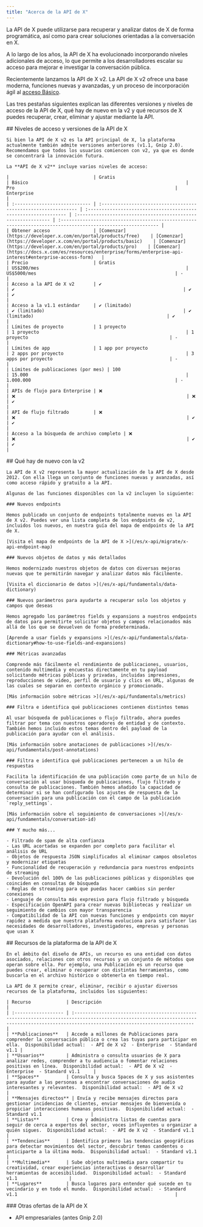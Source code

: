 ```yaml
---
title: "Acerca de la API de X"
---
```


La API de X puede utilizarse para recuperar y analizar datos de X de forma programática, así como para crear soluciones orientadas a la conversación en X.

A lo largo de los años, la API de X ha evolucionado incorporando niveles adicionales de acceso, lo que permite a los desarrolladores escalar su acceso para mejorar e investigar la conversación pública.

Recientemente lanzamos la API de X v2. La API de X v2 ofrece una base moderna, funciones nuevas y avanzadas, y un proceso de incorporación ágil al [acceso Básico](https://developer.x.com/en/portal/products/basic).

Las tres pestañas siguientes explican las diferentes versiones y niveles de acceso de la API de X, qué hay de nuevo en la v2 y qué recursos de X puedes recuperar, crear, eliminar y ajustar mediante la API.

<Tabs>
  <Tab title="Access levels and versions">
    ## Niveles de acceso y versiones de la API de X

    Si bien la API de X v2 es la API principal de X, la plataforma actualmente también admite versiones anteriores (v1.1, Gnip 2.0). Recomendamos que todos los usuarios comiencen con v2, ya que es donde se concentrará la innovación futura.

    La **API de X v2** incluye varios niveles de acceso:

    |                               | Gratis                                                         | Básico                                                          | Pro                                                           | Enterprise                                                                                                  |
    | :---------------------------- | :------------------------------------------------------------- | :-------------------------------------------------------------- | :------------------------------------------------------------ | :---------------------------------------------------------------------------------------------------------- |
    | Obtener acceso                | [Comenzar](https://developer.x.com/en/portal/products/free)    | [Comenzar](https://developer.x.com/en/portal/products/basic)    | [Comenzar](https://developer.x.com/en/portal/products/pro)    | [Comenzar](https://docs.x.com/es/resources/enterprise/forms/enterprise-api-interest#enterprise-access-form)   |
    | Precio                        | Gratis                                                         | US$200/mes                                                      | US$5000/mes                                                   | -                                                                                                           |
    | Acceso a la API de X v2       | ✔️                                                             | ✔️                                                              | ✔️                                                            | ✔️                                                                                                          |
    | Acceso a la v1.1 estándar     | ✔️ (limitado)                                                  | ✔️ (limitado)                                                   | ✔️ (limitado)                                                 | ✔️                                                                                                          |
    | Límites de proyecto           | 1 proyecto                                                     | 1 proyecto                                                      | 1 proyecto                                                    | -                                                                                                           |
    | Límites de app                | 1 app por proyecto                                             | 2 apps por proyecto                                             | 3 apps por proyecto                                           | -                                                                                                           |
    | Límites de publicaciones (por mes) | 100                                                        | 15.000                                                          | 1.000.000                                                     | -                                                                                                           |
    | APIs de flujo para Enterprise | ❌                                                              | ❌                                                               | ❌                                                             | ✔️                                                                                                          |
    | API de flujo filtrado         | ❌                                                              | ❌                                                               | ✔️                                                            | ✔️                                                                                                          |
    | Acceso a la búsqueda de archivo completo | ❌                                                    | ❌                                                               | ✔️                                                            | ✔️                                                                                                          |
  </Tab>

  <Tab title="What's new with v2">
    ## Qué hay de nuevo con la v2

    La API de X v2 representa la mayor actualización de la API de X desde 2012. Con ella llega un conjunto de funciones nuevas y avanzadas, así como acceso rápido y gratuito a la API.

    Algunas de las funciones disponibles con la v2 incluyen lo siguiente:

    ### Nuevos endpoints

    Hemos publicado un conjunto de endpoints totalmente nuevos en la API de X v2. Puedes ver una lista completa de los endpoints de v2, incluidos los nuevos, en nuestra guía del mapa de endpoints de la API de X.

    [Visita el mapa de endpoints de la API de X >](/es/x-api/migrate/x-api-endpoint-map)

    ### Nuevos objetos de datos y más detallados

    Hemos modernizado nuestros objetos de datos con diversas mejoras nuevas que te permitirán navegar y analizar datos más fácilmente.

    [Visita el diccionario de datos >](/es/x-api/fundamentals/data-dictionary)

    ### Nuevos parámetros para ayudarte a recuperar solo los objetos y campos que deseas

    Hemos agregado los parámetros fields y expansions a nuestros endpoints de datos para permitirte solicitar objetos y campos relacionados más allá de los que se devuelven de forma predeterminada.

    [Aprende a usar fields y expansions >](/es/x-api/fundamentals/data-dictionary#how-to-use-fields-and-expansions)

    ### Métricas avanzadas

    Comprende más fácilmente el rendimiento de publicaciones, usuarios, contenido multimedia y encuestas directamente en tu payload solicitando métricas públicas y privadas, incluidas impresiones, reproducciones de video, perfil de usuario y clics en URL, algunas de las cuales se separan en contexto orgánico y promocionado.

    [Más información sobre métricas >](/es/x-api/fundamentals/metrics)

    ### Filtra e identifica qué publicaciones contienen distintos temas

    Al usar búsqueda de publicaciones o flujo filtrado, ahora puedes filtrar por tema con nuestros operadores de entidad y de contexto. También hemos incluido estos temas dentro del payload de la publicación para ayudar con el análisis.

    [Más información sobre anotaciones de publicaciones >](/es/x-api/fundamentals/post-annotations)

    ### Filtra e identifica qué publicaciones pertenecen a un hilo de respuestas

    Facilita la identificación de una publicación como parte de un hilo de conversación al usar búsqueda de publicaciones, flujo filtrado y consulta de publicaciones. También hemos añadido la capacidad de determinar si se han configurado los ajustes de respuesta de la conversación para una publicación con el campo de la publicación `reply_settings`.

    [Más información sobre el seguimiento de conversaciones >](/es/x-api/fundamentals/conversation-id)

    ### Y mucho más...

    - Filtrado de spam de alta confianza
    - Las URL acortadas se expanden por completo para facilitar el análisis de URL
    - Objetos de respuesta JSON simplificados al eliminar campos obsoletos y modernizar etiquetas
    - Funcionalidad de recuperación y redundancia para nuestros endpoints de streaming
    - Devolución del 100% de las publicaciones públicas y disponibles que coinciden en consultas de búsqueda
    - Reglas de streaming para que puedas hacer cambios sin perder conexiones
    - Lenguaje de consulta más expresivo para flujo filtrado y búsqueda
    - Especificación OpenAPI para crear nuevas bibliotecas y realizar un seguimiento de cambios con mayor transparencia
    - Compatibilidad de la API con nuevas funciones y endpoints con mayor rapidez a medida que nuestra plataforma evoluciona para satisfacer las necesidades de desarrolladores, investigadores, empresas y personas que usan X
  </Tab>

  <Tab title="X API resources">
    ## Recursos de la plataforma de la API de X

    En el ámbito del diseño de APIs, un recurso es una entidad con datos asociados, relaciones con otros recursos y un conjunto de métodos que operan sobre ella. Por ejemplo, una Publicación es un recurso que puedes crear, eliminar o recuperar con distintas herramientas, como buscarla en el archivo histórico o obtenerla en tiempo real.

    La API de X permite crear, eliminar, recibir o ajustar diversos recursos de la plataforma, incluidos los siguientes:

    | Recurso             | Descripción                                                                                                                                                                               |
    | :------------------ | :---------------------------------------------------------------------------------------------------------------------------------------------------------------------------------------- |
    | **Publicaciones**   | Accede a millones de Publicaciones para comprender la conversación pública o crea las tuyas para participar en ella.  Disponibilidad actual:  - API de X v2  - Enterprise  - Standard v1.1 |
    | **Usuarios**        | Administra o consulta usuarios de X para analizar redes, comprender a tu audiencia o fomentar relaciones positivas en línea.  Disponibilidad actual:  - API de X v2  - Enterprise  - Standard v1.1     |
    | **Spaces**          | Consulta y busca Spaces de X y sus asistentes para ayudar a las personas a encontrar conversaciones de audio interesantes y relevantes.  Disponibilidad actual:  - API de X v2                        |
    | **Mensajes directos** | Envía y recibe mensajes directos para gestionar incidencias de clientes, enviar mensajes de bienvenida o propiciar interacciones humanas positivas.  Disponibilidad actual:  - Standard v1.1                  |
    | **Listas**          | Crea y administra listas de cuentas para seguir de cerca a expertos del sector, voces influyentes u organizar a quién sigues.  Disponibilidad actual:  - API de X v2  - Standard v1.1       |
    | **Tendencias**      | Identifica primero las tendencias geográficas para detectar movimientos del sector, descubrir temas candentes o anticiparte a la última moda.  Disponibilidad actual:  - Standard v1.1           |
    | **Multimedia**      | Sube objetos multimedia para compartir tu creatividad, crear experiencias interactivas o desarrollar herramientas de accesibilidad.  Disponibilidad actual:  - Standard v1.1                   |
    | **Lugares**         | Busca lugares para entender qué sucede en tu vecindario y en todo el mundo.  Disponibilidad actual:  - Standard v1.1                                                          |
  </Tab>
</Tabs>

<div id="other-x-api-offerings">
  ### Otras ofertas de la API de X
</div>

- API empresariales (antes Gnip 2.0)